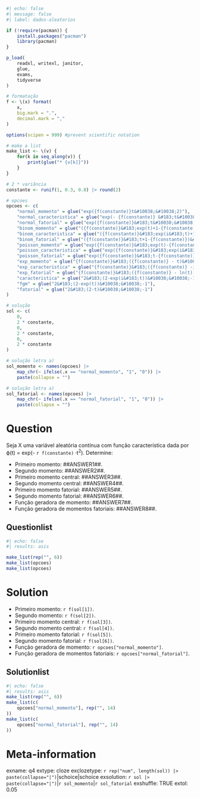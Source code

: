 ```r
#| echo: false
#| message: false
#| label: dados-aleatorios

if (!require(pacman)) {
    install.packages("pacman")
    library(pacman)
}

p_load(
    readxl, writexl, janitor,
    glue,
    exams,
    tidyverse
)

# formatação
f <- \(x) format(
    x,
    big.mark = ".",
    decimal.mark = ","
)

options(scipen = 999) #prevent scientific notation

# make a list
make_list <- \(v) {
    for(k in seq_along(v)) {
        print(glue("* {v[k]}"))
    }
}

# 2 * variância
constante <- runif(1, 0.3, 0.8) |> round(2)

# opcoes
opcoes <- c(
    "normal_momento" = glue("exp({f(constante)}t&#10038;&#10038;2)"),
    "normal_caracteristica" = glue("exp(- {f(constante)} &#183;t&#10038;&#10038;2)"),
    "normal_fatorial" = glue("exp({f(constante)}&#183;t&#10038;&#10038;2)"),
    "binom_momento" = glue("({f(constante)}&#183;exp(t)+1-{f(constante)})&#10038;&#10038;{sample(1000:2000, 1)}"),
    "binom_caracteristica" = glue("({f(constante)}&#183;exp(i&#183;t)+1-{f(constante)})&#10038;&#10038;{sample(1000:2000, 1)}"),
    "binom_fatorial" = glue("({f(constante)}&#183;t+1-{f(constante)})&#10038;&#10038;{sample(1000:2000, 1)}"),
    "poisson_momento" = glue("exp({f(constante)}&#183;exp(t)-{f(constante)})"),
    "poisson_caracteristica" = glue("exp({f(constante)}&#183;exp(i&#183;t)-{f(constante)})"),
    "poisson_fatorial" = glue("exp({f(constante)}&#183;t-{f(constante)})"),
    "exp_momento" = glue("{f(constante)}&#183;({f(constante)} - t)&#10038;&#10038;-1"),
    "exp_caracteristica" = glue("{f(constante)}&#183;({f(constante)} -i&#183;t)&#10038;&#10038;-1"),
    "exp_fatorial" = glue("{f(constante)}&#183;({f(constante)} - ln(t))&#10038;&#10038;-1"),
    "caracteristica" = glue("2&#183;(2-exp(i&#183;t))&#10038;&#10038;-1"),
    "fgm" = glue("2&#183;(2-exp(t))&#10038;&#10038;-1"),
    "fatorial" = glue("2&#183;(2-t)&#10038;&#10038;-1")
)

# solução
sol <- c(
    0,
    2 * constante,
    0,
    2 * constante,
    0,
    2 * constante
)

# solução letra a)
sol_momento <- names(opcoes) |>
    map_chr(~ ifelse(.x == "normal_momento", "1", "0")) |>
    paste(collapse = "")

# solução letra a)
sol_fatorial <- names(opcoes) |>
    map_chr(~ ifelse(.x == "normal_fatorial", "1", "0")) |>
    paste(collapse = "")
```

Question
========
Seja X uma variável aleatória contínua com função característica dada por &varphi;(t) = exp(- `r f(constante)` &#183;t<sup>2</sup>). Determine:

* Primeiro momento: \#\#ANSWER1\#\#.
* Segundo momento: \#\#ANSWER2\#\#.
* Primeiro momento central: \#\#ANSWER3\#\#.
* Segundo momento central: \#\#ANSWER4\#\#.
* Primeiro momento fatorial: \#\#ANSWER5\#\#.
* Segundo momento fatorial: \#\#ANSWER6\#\#.
* Função geradora de momento: \#\#ANSWER7\#\#.
* Função geradora de momentos fatoriais: \#\#ANSWER8\#\#.

Questionlist
------------
```r
#| echo: false
#| results: asis

make_list(rep("", 6))
make_list(opcoes)
make_list(opcoes)
```

Solution
========
* Primeiro momento: `r f(sol[1])`.
* Segundo momento: `r f(sol[2])`.
* Primeiro momento central: `r f(sol[3])`.
* Segundo momento central: `r f(sol[4])`.
* Primeiro momento fatorial: `r f(sol[5])`.
* Segundo momento fatorial: `r f(sol[6])`.
* Função geradora de momento: `r opcoes["normal_momento"]`.
* Função geradora de momentos fatoriais: `r opcoes["normal_fatorial"]`.


Solutionlist
------------
```r
#| echo: false
#| results: asis
make_list(rep("", 6))
make_list(c(
    opcoes["normal_momento"], rep("", 14)
))
make_list(c(
    opcoes["normal_fatorial"], rep("", 14)
))
```

Meta-information
================
exname: q4
extype: cloze
exclozetype: `r rep("num", length(sol)) |> paste(collapse="|")`|schoice|schoice
exsolution: `r sol |> paste(collapse="|")`|`r sol_momento`|`r sol_fatorial`
exshuffle: TRUE
extol: 0.05